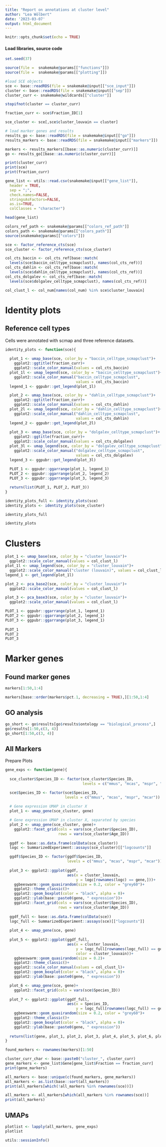 ```yaml
---
title: "Report on annotations at cluster level"
author: "Lea Wölbert"
date: '2023-03-07'
output: html_document
---
```


```r
knitr::opts_chunk$set(echo = TRUE)
```

#### Load libraries, source code 

```r
set.seed(37)
```

```r
source(file =  snakemake@params[["functions"]])
source(file =  snakemake@params[["plotting"]])
```

```r

#load SCE objects
sce <- base::readRDS(file = snakemake@input[["sce_input"]])
cluster <- base::readRDS(file = snakemake@input[["sep"]])
cluster_curr <- snakemake@wildcards[["cluster"]]

stopifnot(cluster == cluster_curr)

fraction_curr <- sce$Fraction_ID[1]

sce_cluster <- sce[,sce$cluster_louvain == cluster]

# load marker genes and results
results_go <- base::readRDS(file = snakemake@input[["go"]])
results_markers <- base::readRDS(file = snakemake@input[["markers"]])

markers <- results_markers[[base::as.numeric(cluster_curr)]]
go <- results_go[[base::as.numeric(cluster_curr)]]

print(cluster_curr)
print(sce)
print(fraction_curr)

gene_list <- utils::read.csv(snakemake@input[["gene_list"]], 
  header = TRUE, 
  sep = ";", 
  check.names=FALSE, 
  stringsAsFactors=FALSE, 
  as.is=TRUE, 
  colClasses = "character")

head(gene_list)
```

```r
colors_ref_path <- snakemake@params[["colors_ref_path"]]
colors_path <- snakemake@params[["colors_path"]]
source(snakemake@params[["colors"]])

sce <- factor_reference_cts(sce)
sce_cluster <- factor_reference_cts(sce_cluster)

col_cts_baccin <- col_cts_ref[base::match(
  levels(sce$baccin_celltype_scmapclust), names(col_cts_ref))]
col_cts_dahlin <- col_cts_ref[base::match(
  levels(sce$dahlin_celltype_scmapclust), names(col_cts_ref))]
col_cts_dolgalev <- col_cts_ref[base::match(
  levels(sce$dolgalev_celltype_scmapclust), names(col_cts_ref))]

col_clust_l <- col_num[names(col_num) %in% sce$cluster_louvain]

```

# Identity plots

## Reference cell types 

Cells were annotated with scmap and three reference datasets.

```r

identity_plots <- function(sce){
  
  plot_1 <- umap_base(sce, color_by = "baccin_celltype_scmapclust")+ 
    ggplot2::ggtitle(fraction_curr)+
    ggplot2::scale_color_manual(values = col_cts_baccin)
  plot_1l <- umap_legend(sce, color_by = "baccin_celltype_scmapclust")+
    ggplot2::scale_color_manual("baccin_celltype_scmapclust", 
                                values = col_cts_baccin)
  legend_1 <- ggpubr::get_legend(plot_1l)

  plot_2 <- umap_base(sce, color_by = "dahlin_celltype_scmapclust")+
    ggplot2::ggtitle(fraction_curr)+
    ggplot2::scale_color_manual(values = col_cts_dahlin)
  plot_2l <- umap_legend(sce, color_by = "dahlin_celltype_scmapclust")+
    ggplot2::scale_color_manual("dahlin_celltype_scmapclust", 
                                values = col_cts_dahlin)
  legend_2 <- ggpubr::get_legend(plot_2l)
  
  plot_3 <- umap_base(sce, color_by = "dolgalev_celltype_scmapclust")+ 
    ggplot2::ggtitle(fraction_curr)+
    ggplot2::scale_color_manual(values = col_cts_dolgalev)
  plot_3l <- umap_legend(sce, color_by = "dolgalev_celltype_scmapclust")+
    ggplot2::scale_color_manual("dolgalev_celltype_scmapclust", 
                                values = col_cts_dolgalev)
  legend_3 <- ggpubr::get_legend(plot_3l)
  
  PLOT_1 <- ggpubr::ggarrange(plot_1, legend_1)
  PLOT_2 <- ggpubr::ggarrange(plot_2, legend_2)
  PLOT_3 <- ggpubr::ggarrange(plot_3, legend_3)

  return(list(PLOT_1, PLOT_2, PLOT_3))
}

identity_plots_full <- identity_plots(sce)
identity_plots <- identity_plots(sce_cluster)
```

```r
identity_plots_full
```

```r
identity_plots
```

# Clusters

```r

plot_1 <- umap_base(sce, color_by = "cluster_louvain")+ 
  ggplot2::scale_color_manual(values = col_clust_l)
plot_1l <- umap_legend(sce, color_by = "cluster_louvain")+
  ggplot2::scale_color_manual("cluster (louvain)", values = col_clust_l)
legend_1 <- get_legend(plot_1l)

plot_2 <- pca_base2(sce, color_by = "cluster_louvain")+ 
  ggplot2::scale_color_manual(values = col_clust_l)

plot_3 <- pca_base3(sce, color_by = "cluster_louvain")+ 
  ggplot2::scale_color_manual(values = col_clust_l)

PLOT_1 <- ggpubr::ggarrange(plot_1, legend_1)
PLOT_2 <- ggpubr::ggarrange(plot_2, legend_1)
PLOT_3 <- ggpubr::ggarrange(plot_3, legend_1)
  
PLOT_1
PLOT_2
PLOT_3
```

# Marker genes

## Found marker genes

```r
markers[1:50,1:4]
```

```r
markers[base::order(markers$pct.1, decreasing = TRUE),][1:50,1:4]
```

## GO analysis

```r
go_short <- go$results[go$results$ontology == "biological_process",]
go$results[1:50,c(3, 4)]
go_short[1:50,c(3, 4)]
```

## All Markers

Prepare Plots

```r

gene_exps <- function(gene){
  
  sce_cluster$Species_ID <- factor(sce_cluster$Species_ID,
                                   levels = c("mmus", "mcas", "mspr", "mcar"))

  sce$Species_ID <- factor(sce$Species_ID,
                           levels = c("mmus", "mcas", "mspr", "mcar"))
  
  # Gene expression UMAP in cluster X
  plot_1 <- umap_gene(sce_cluster, gene)

  # Gene expression UMAP in cluster X, separated by species
  plot_2 <- umap_gene(sce_cluster, gene)+
    ggplot2::facet_grid(cols = vars(sce_cluster$Species_ID),
                        rows = vars(sce_cluster$Age_ID))
  
  ggdf <- base::as.data.frame(colData(sce_cluster))
  logc <- SummarizedExperiment::assays(sce_cluster)[["logcounts"]]

  ggdf$Species_ID <- factor(ggdf$Species_ID,
                            levels = c("mmus", "mcas", "mspr", "mcar"))
  
  plot_3 <- ggplot2::ggplot(ggdf, 
                            aes(x = cluster_louvain,
                                y = logc[rownames(logc) == gene,]))+
    ggbeeswarm::geom_quasirandom(size = 0.2, color = "grey60")+
    ggplot2::theme_classic()+
    ggplot2::geom_boxplot(color = "black", alpha = 0)+
    ggplot2::ylab(base::paste0(gene, " expression"))+
    ggplot2::facet_grid(cols = vars(sce_cluster$Species_ID),
                        rows = vars(sce_cluster$Age_ID))
  
  ggdf_full <- base::as.data.frame(colData(sce))
  logc_full <- SummarizedExperiment::assays(sce)[["logcounts"]]
  
  plot_4 <- umap_gene(sce, gene)
  
  plot_5 <- ggplot2::ggplot(ggdf_full, 
                            aes(x = cluster_louvain,
                                y = logc_full[rownames(logc_full) == gene,], 
                                color = cluster_louvain))+
    ggbeeswarm::geom_quasirandom(size = 0.2)+
    ggplot2::theme_classic()+
    ggplot2::scale_color_manual(values = col_clust_l)+
    ggplot2::geom_boxplot(color = "black", alpha = 0)+
    ggplot2::ylab(base::paste0(gene, " expression"))

  plot_6 <- umap_gene(sce, gene)+
    ggplot2::facet_grid(cols = vars(sce$Species_ID))
  
  plot_7 <- ggplot2::ggplot(ggdf_full, 
                            aes(x = Species_ID,
                                y = logc_full[rownames(logc_full) == gene,]))+
    ggbeeswarm::geom_quasirandom(size = 0.2, color = "grey60")+
    ggplot2::theme_classic()+
    ggplot2::geom_boxplot(color = "black", alpha = 0)+
    ggplot2::ylab(base::paste0(gene, " expression"))
  
  return(list(gene, plot_1, plot_2, plot_3, plot_4, plot_5, plot_6, plot_7))
}
```

```r
found_markers <- rownames(markers)[1:50]

cluster_curr_char <- base::paste0("cluster_", cluster_curr)
gene_markers <- gene_list$Gene[gene_list$Fraction == fraction_curr]
print(gene_markers)

all_markers <- base::unique(c(found_markers, gene_markers))
all_markers <- as.list(base::sort(all_markers))
print(all_markers[which(!all_markers %in% rownames(sce))])

all_markers <- all_markers[which(all_markers %in% rownames(sce))]
print(all_markers)
```

## UMAPs

```r
plotlist <- lapply(all_markers, gene_exps)
plotlist
```

```r
utils::sessionInfo()
```